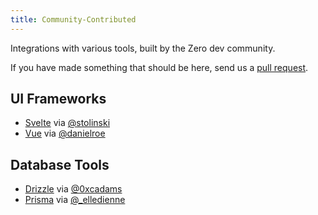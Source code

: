 ```yaml
---
title: Community-Contributed
---
```


Integrations with various tools, built by the Zero dev community.

If you have made something that should be here, send us a [pull request](https://github.com/rocicorp/zero-docs/pulls).

## UI Frameworks

* [Svelte](https://github.com/stolinski/zero-svelte) via [@stolinski](https://x.com/stolinski)
* [Vue](https://github.com/danielroe/zero-vue) via [@danielroe](https://roe.dev/)

## Database Tools

* [Drizzle](https://github.com/BriefHQ/drizzle-zero) via [@0xcadams](https://x.com/0xcadams)
* [Prisma](https://github.com/passionfroot/prisma-generator-zero) via [@_elledienne](https://x.com/_elledienne)
